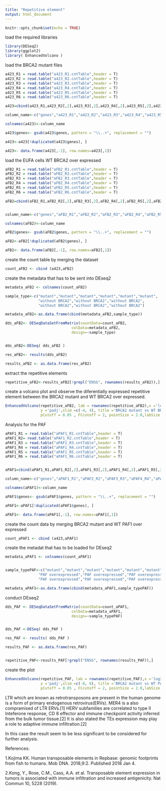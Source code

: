 ---
title: "Repetitive element"
output: html_document
---

```{r setup, include=FALSE}
knitr::opts_chunk$set(echo = TRUE)
```

load the required libraries

```{r,message=FALSE,warning=F}
library(DESeq2)
library(ggplot2)
library( EnhancedVolcano )
```

load the BRCA2 mutant files 

```{r,message=FALSE,warning=F}
a423_R1 = read.table("a423_R1.cntTable",header = T)
a423_R2 = read.table("a423_R2.cntTable",header = T) 
a423_R3 = read.table("a423_R3.cntTable",header = T) 
a423_R4 = read.table("a423_R4.cntTable",header = T) 
a423_R5 = read.table("a423_R5.cntTable",header = T) 
a423_R6 = read.table("a423_R6.cntTable",header = T) 

a423=cbind(a423_R1,a423_R2[,2],a423_R3[,2],a423_R4[,2],a423_R5[,2],a423_R6[,2])

column_name<-c("genes","a423_R1","a423_R2","a423_R3","a423_R4","a423_R5","a423_R6")

colnames(a423)<-column_name

a423$genes<- gsub(a423$genes, pattern = "\\..+", replacement = "")  

a423<-a423[!duplicated(a423$genes), ]

a423<- data.frame(a423[,-1], row.names=a423[,1])

```

load the EUFA cells WT BRCA2 over expressed

```{r , echo=FALSE,message=FALSE,warning=F}

aFB2_R1 = read.table("aFB2_R1.cntTable",header = T)
aFB2_R2 = read.table("aFB2_R2.cntTable",header = T) 
aFB2_R3 = read.table("aFB2_R3.cntTable",header = T) 
aFB2_R4 = read.table("aFB2_R4.cntTable",header = T) 
aFB2_R5 = read.table("aFB2_R5.cntTable",header = T) 
aFB2_R6 = read.table("aFB2_R6.cntTable",header = T) 

aFB2=cbind(aFB2_R1,aFB2_R2[,2],aFB2_R3[,2],aFB2_R4[,2],aFB2_R5[,2],aFB2_R6[,2])


column_name<-c("genes","aFB2_R1","aFB2_R2","aFB2_R3","aFB2_R4","aFB2_R5","aFB2_R6")

colnames(aFB2)<-column_name

aFB2$genes<- gsub(aFB2$genes, pattern = "\\..+", replacement = "")  

aFB2<-aFB2[!duplicated(aFB2$genes), ]

aFB2<- data.frame(aFB2[,-1], row.names=aFB2[,1])

```

create the count table by merging the dataset

```{r}

count_aFB2 <- cbind (a423,aFB2)

```

create the metadata that has to be sent into DEseq2

```{r}

metadata_aFB2 <- colnames(count_aFB2)

sample_type<-c("mutant","mutant","mutant","mutant","mutant","mutant",
               "without BRCA2","without BRCA2","without BRCA2",
               "without BRCA2","without BRCA2","without BRCA2")

metadata_aFB2<-as.data.frame(cbind(metadata_aFB2,sample_type))

```


```{r,message=FALSE,warning=F}
dds_aFB2<- DESeqDataSetFromMatrix(countData=count_aFB2, 
                              colData=metadata_aFB2, 
                              design=~sample_type)


dds_aFB2<-DESeq( dds_aFB2 )

res_aFB2<- results(dds_aFB2)

results_aFB2 <- as.data.frame(res_aFB2)


```

extract the repetitive elements 

```{r}

repetitive_aFB2<-results_aFB2[!grepl("ENSG", rownames(results_aFB2)),]

```


create a volcano plot and observe the diferentially expressed repetitive element between the BRCA2 mutant and WT BRCA2 over expressed.

```{r,message=FALSE,warning=F}

EnhancedVolcano(repetitive_aFB2, lab = rownames(repetitive_aFB2),x ='log2FoldChange',
                y ='padj',xlim =c(-4, 4), title ='BRCA2 mutant vs WT BRCA2 over expressed',
                pCutoff = 0.05 , FCcutoff = 2, pointSize = 2.0,labSize = 3.0 )

```


Analysis for the PAF 

```{r,message=FALSE,warning=F}
aPAF1_R1 = read.table("aPAF1_R1.cntTable",header = T)
aPAF1_R2= read.table("aPAF1_R2.cntTable",header = T) 
aPAF1_R3 = read.table("aPAF1_R3.cntTable",header = T) 
aPAF1_R4 = read.table("aPAF1_R4.cntTable",header = T) 
aPAF1_R5 = read.table("aPAF1_R5.cntTable",header = T) 
aPAF1_R6 = read.table("aPAF1_R6.cntTable",header = T) 


aPAF1=cbind(aPAF1_R1,aPAF1_R2[,2],aPAF1_R3[,2],aPAF1_R4[,2],aPAF1_R5[,2],aPAF1_R6[,2])

column_name<-c("genes","aPAF1_R1","aPAF2_R2","aPAF3_R3","aPAF4_R4","aPAF5_R5","aPAF6_R6")

colnames(aPAF1)<-column_name

aPAF1$genes<- gsub(aPAF1$genes, pattern = "\\..+", replacement = "")  

aPAF1<-aPAF1[!duplicated(aPAF1$genes), ]

aPAF1<- data.frame(aPAF1[,-1], row.names=aPAF1[,1])


```

create the count data by merging BRCA2 mutant and  WT PAF1 over expressed

```{r}

count_aPAF1 <- cbind (a423,aPAF1)


```


create the metadat that has to be loaded for DEseq2

```{r}

metadata_aPAF1 <- colnames(count_aPAF1)


sample_typePAF<-c("mutant","mutant","mutant","mutant","mutant","mutant",
               "PAF overexpressed","PAF overexpressed","PAF overexpressed",
               "PAF overexpressed","PAF overexpressed","PAF overexpressed")

metadata_aPAF1<-as.data.frame(cbind(metadata_aPAF1,sample_typePAF))

```


conduct DEseq2

```{r,message=FALSE,warning=F}

dds_PAF <- DESeqDataSetFromMatrix(countData=count_aPAF1, 
                              colData=metadata_aPAF1, 
                              design=~sample_typePAF)


dds_PAF <-DESeq( dds_PAF )

res_PAF <- results( dds_PAF )

results_PAF <- as.data.frame(res_PAF)


repetitive_PAF<-results_PAF[!grepl("ENSG", rownames(results_PAF)),]


```

create the plot 

```{r,message=FALSE,warning=F}

EnhancedVolcano(repetitive_PAF, lab = rownames(repetitive_PAF),x ='log2FoldChange',
                y ='padj',xlim =c(-8, 8), title ='BRCA2 mutant vs WT PAF1 over expressed',
                pCutoff = 0.05 , FCcutoff = 2, pointSize = 2.0,labSize = 3.0 )

```


LTR which are known as retrotransposons are present in the human genome is a form of primary endogenous retrovirus(ERVs). MER4 is a also compramised of LTR ERVs.[1] HERV subfamilies are correlated to type II Inteferone response, CD 8 effector and immune checkpoint activity inferred from the bulk tumor tissue.[2] It is also stated the TEs expression may play a role to adaptive immune infiltration.[2]


In this case the result seem to be less significant to be considered for further analysis. 


References:

1.Kojima KK. Human transposable elements in Repbase: genomic footprints from fish to humans. Mob DNA. 2018;9:2. Published 2018 Jan 4.

2.Kong, Y., Rose, C.M., Cass, A.A. et al. Transposable element expression in tumors is associated with immune infiltration and increased antigenicity. Nat Commun 10, 5228 (2019).





